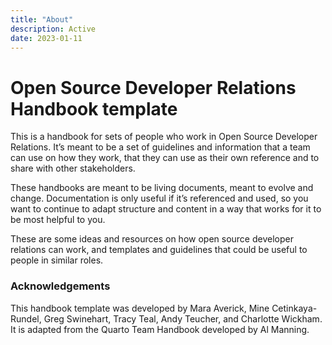 ```yaml
---
title: "About"
description: Active
date: 2023-01-11
---
```


# Open Source Developer Relations Handbook template

This is a handbook for sets of people who work in Open Source Developer Relations. It's meant to be a set of guidelines and information that a team can use on how they work, that they can use as their own reference and to share with other stakeholders.

These handbooks are meant to be living documents, meant to evolve and change. Documentation is only useful if it's referenced and used, so you want to continue to adapt structure and content in a way that works for it to be most helpful to you. 

These are some ideas and resources on how open source developer relations can work, and templates and guidelines that could be useful to people in similar roles. 


### Acknowledgements

This handbook template was developed by Mara Averick, Mine Cetinkaya-Rundel, Greg Swinehart, Tracy Teal, Andy Teucher, and Charlotte Wickham. It is adapted from the Quarto Team Handbook developed by Al Manning.  






